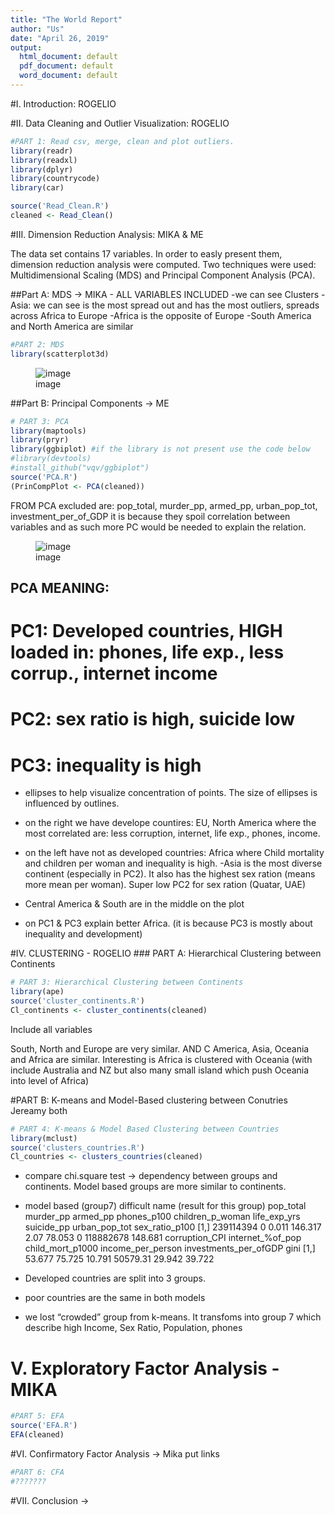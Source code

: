 ```yaml
---
title: "The World Report"
author: "Us"
date: "April 26, 2019"
output:
  html_document: default
  pdf_document: default
  word_document: default
---
```

#I. Introduction: ROGELIO
<!-- Team clearly described the dataset and clearly described the motivation behind studying the data. Team provided -->
<!-- scholarly citations or quantitative facts to describe the motivation. -->

#II. Data Cleaning and Outlier Visualization: ROGELIO
<!-- Team clearly described their data cleaning and outlier removal process. Team presented insightful visualizations -->
<!-- motivating to do further exploratory or confirmatory analysis. -->

```r
#PART 1: Read csv, merge, clean and plot outliers.
library(readr)
library(readxl)
library(dplyr)
library(countrycode)
library(car)

source('Read_Clean.R')
cleaned <- Read_Clean()
```




#III. Dimension Reduction Analysis: MIKA & ME
<!-- Team applied dimension reduction analysis correctly and discussed the -->
<!-- motivation behind that. Also, they provided interesting insights into the -->
<!-- results. -->

The data set contains 17 variables. In order to easly present them, dimension reduction analysis were computed. Two techniques were used: Multidimensional Scaling (MDS) and Principal Component Analysis (PCA).


##Part A: MDS -> MIKA
- ALL VARIABLES INCLUDED
-we can see Clusters
-Asia: we can see is the most spread out and has the most outliers, spreads across Africa to Europe 
-Africa is the opposite of Europe
-South America and North America are similar

```r
#PART 2: MDS
library(scatterplot3d)
```
![image](img/mds2_high_r.gif)


##Part B: Principal Components -> ME
```r
# PART 3: PCA
library(maptools)
library(pryr)
library(ggbiplot) #if the library is not present use the code below
#library(devtools)
#install_github("vqv/ggbiplot")
source('PCA.R')
(PrinCompPlot <- PCA(cleaned))
```
FROM PCA excluded are: pop_total, murder_pp, armed_pp, urban_pop_tot, investment_per_of_GDP
it is because they spoil correlation between variables and as such more PC would be needed to explain
the relation.

![image](img/PCA_loadings.png)

## PCA MEANING:
# PC1: Developed countries, HIGH loaded in: phones, life exp., less corrup., internet income 
# PC2: sex ratio is high, suicide low
# PC3: inequality is high

- ellipses to help visualize concentration of points. The size of ellipses is influenced by outlines.

- on the right we have develope countires: EU, North America where the most correlated are: less corruption, internet, life exp., phones, income.
- on the left have not as developed countries: Africa where Child mortality and children per woman and inequality is high.
-Asia is the most diverse continent (especially in PC2). It also has the highest sex ration (means more mean per woman). Super low PC2 for sex ration (Quatar, UAE)
- Central America & South are in the middle on the plot

- on PC1 & PC3 explain better Africa. (it is because PC3 is mostly about inequality and development)


#IV. CLUSTERING - ROGELIO
### PART A: Hierarchical Clustering between Continents

```r
# PART 3: Hierarchical Clustering between Continents
library(ape)
source('cluster_continents.R')
Cl_continents <- cluster_continents(cleaned)
```
Include all variables

South, North and Europe are very similar. AND C America, Asia, Oceania and Africa are similar. Interesting is Africa is clustered with Oceania (with include Australia and NZ but also many small island which push Oceania into level of Africa)


#PART B: K-means and Model-Based clustering between Conutries
Jereamy both
```r
# PART 4: K-means & Model Based Clustering between Countries
library(mclust)
source('clusters_countries.R')
Cl_countries <- clusters_countries(cleaned)
```

- compare chi.square test -> dependency between groups and continents. Model based groups are more similar to continents.

- model based (group7) difficult name (result for this group)
pop_total murder_pp armed_pp phones_p100 children_p_woman life_exp_yrs suicide_pp urban_pop_tot sex_ratio_p100
[1,] 239114394         0    0.011     146.317             2.07       78.053          0     118882678        148.681
     corruption_CPI internet_%of_pop child_mort_p1000 income_per_person investments_per_ofGDP   gini
[1,]         53.677           75.725           10.791          50579.31                29.942 39.722

- Developed countries are split into 3 groups.

- poor countries are the same in both models

- we lost "crowded" group from k-means. It transfoms into group 7 which describe high Income, Sex Ratio, Population, phones



# V. Exploratory Factor Analysis -MIKA
```r
#PART 5: EFA
source('EFA.R')
EFA(cleaned)
```

#VI. Confirmatory Factor Analysis -> Mika put links
```r
#PART 6: CFA
#???????
```



#VII. Conclusion ->
<!-- Team presented meaningful findings and discussed the pros and cons of their study. Team suggested some future works for post analysis. -->
